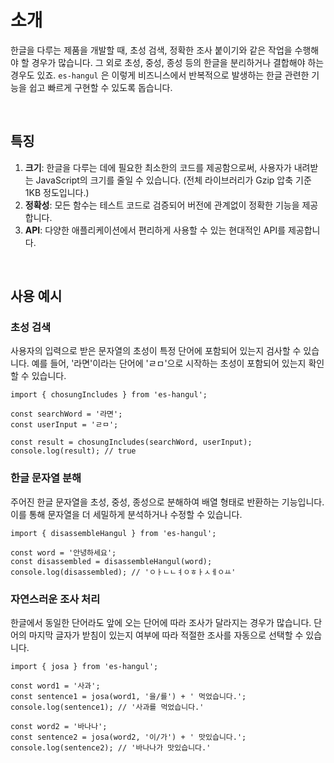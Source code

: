 # 소개

한글을 다루는 제품을 개발할 때, 초성 검색, 정확한 조사 붙이기와 같은 작업을 수행해야 할 경우가 많습니다. 그 외로 초성, 중성, 종성 등의 한글을 분리하거나 결합해야 하는 경우도 있죠. `es-hangul` 은 이렇게 비즈니스에서 반복적으로 발생하는 한글 관련한 기능을 쉽고 빠르게 구현할 수 있도록 돕습니다. 

<br />

## 특징

1. **크기**: 한글을 다루는 데에 필요한 최소한의 코드를 제공함으로써, 사용자가 내려받는 JavaScript의 크기를 줄일 수 있습니다. (전체 라이브러리가 Gzip 압축 기준 1KB 정도입니다.)
2. **정확성**: 모든 함수는 테스트 코드로 검증되어 버전에 관계없이 정확한 기능을 제공합니다.
3. **API**: 다양한 애플리케이션에서 편리하게 사용할 수 있는 현대적인 API를 제공합니다.

<br />

## 사용 예시

### 초성 검색

사용자의 입력으로 받은 문자열의 초성이 특정 단어에 포함되어 있는지 검사할 수 있습니다. 예를 들어, '라면'이라는 단어에 'ㄹㅁ'으로 시작하는 초성이 포함되어 있는지 확인할 수 있습니다.

```tsx
import { chosungIncludes } from 'es-hangul';

const searchWord = '라면';
const userInput = 'ㄹㅁ';

const result = chosungIncludes(searchWord, userInput);
console.log(result); // true
```

### 한글 문자열 분해
주어진 한글 문자열을 초성, 중성, 종성으로 분해하여 배열 형태로 반환하는 기능입니다. 이를 통해 문자열을 더 세밀하게 분석하거나 수정할 수 있습니다.

```tsx
import { disassembleHangul } from 'es-hangul';

const word = '안녕하세요';
const disassembled = disassembleHangul(word);
console.log(disassembled); // 'ㅇㅏㄴㄴㅕㅇㅎㅏㅅㅔㅇㅛ'
```

### 자연스러운 조사 처리

한글에서 동일한 단어라도 앞에 오는 단어에 따라 조사가 달라지는 경우가 많습니다. 단어의 마지막 글자가 받침이 있는지 여부에 따라 적절한 조사를 자동으로 선택할 수 있습니다.

```tsx
import { josa } from 'es-hangul';

const word1 = '사과';
const sentence1 = josa(word1, '을/를') + ' 먹었습니다.';
console.log(sentence1); // '사과를 먹었습니다.'

const word2 = '바나나';
const sentence2 = josa(word2, '이/가') + ' 맛있습니다.';
console.log(sentence2); // '바나나가 맛있습니다.'
```

